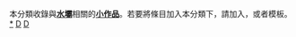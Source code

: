 {{hiddencat}}
本分類收錄與'''[[水壩|水壩]]'''相關的'''[[Wikipedia:小作品|小作品]]'''。若要將條目加入本分類下，請加入'''{{tl|Dam-stub}}'''，或者'''{{tl|水壩小作品}}'''模板。
[[category:水壩|*]]
[[category:建築小作品|D]]
[[category:小作品类别|D]]